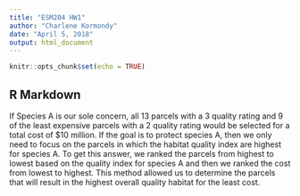 ```yaml
---
title: "ESM204 HW1"
author: "Charlene Kormondy"
date: "April 5, 2018"
output: html_document
---
```


```r
knitr::opts_chunk$set(echo = TRUE)
```

## R Markdown

If Species A is our sole concern, all 13 parcels with a 3 quality rating and 9 of the least expensive parcels with a 2 quality rating would be selected for a total cost of $10 million. If the goal is to protect species A, then we only need to focus on the parcels in which the habitat quality index are highest for species A. To get this answer, we ranked the parcels from highest to lowest based on the quality index for species A and then we ranked the cost from lowest to highest. This method allowed us to determine the parcels that will result in the highest overall quality habitat for the least cost.

